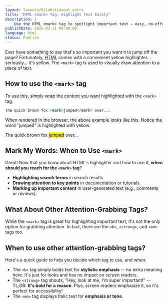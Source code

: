 ```yaml
---
layout: layouts/KilobitLayout.astro
title: "HTML <mark> Tag: Highlight Text Easily"
description: |
    Use the HTML <mark> tag to spotlight important text — easy, no-effort highlighting!
publishDate: 2025-03-11 00:00:00
language: html
status: Publish
---
```


Ever have something to say that's so important you want it to jump off the page? Fortunately, <abbr title="Hyper Text Markup Language">HTML</abbr> comes with a convenient yellow highlighter... seriously... it's yellow. The `<mark>` tag is used to visually draw attention to a piece of text.

## How to use the `<mark>` tag
To use this, simply wrap the content you want highlighted with the `<mark>` tag.

```html
The quick brown fox <mark>jumped</mark> over...
```

When rendered in the browser, the above example looks like this. Notice the word "jumped" is highlighted with yellow.

<LivePreview>
The quick brown fox <mark>jumped</mark> over...
</LivePreview>

## Mark My Words: When to Use `<mark>`
Great! Now that you know about HTML's highlighter and how to use it, **when should you reach for the `<mark>` tag**?

* **Highlighting search terms** in search results.
* **Drawing attention to key points** in documentation or tutorials.
* **Marking up important content** in user-generated text (e.g., comments or reviews).

## What About Other Attention-Grabbing Tags?
While the `<mark>` tag is great for highlighting important text, it's not the only option for grabbing attention. In fact, there are the `<b>`, `<strong>`, and `<em>` tags too.

## When to use other attention-grabbing tags?
Here's a quick guide to help you decide which tag to use, and when:

* The `<b>` tag simply bolds text for **stylistic emphasis** -- no extra meaning here. It's just for looks and has no impact on screen readers.
* The `<strong>` tag shouts, "Hey, look at me, I'm super important!" -- TL;DR: **It's bold for a reason**. Plus, screen readers emphasize it, so it's perfect for accessibility!
* The `<em>` tag displays Italic text for **emphasis or tone**.
